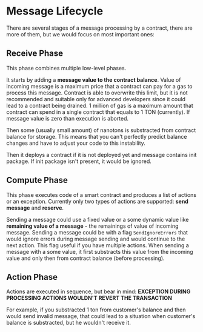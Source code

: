 # Message Lifecycle

There are several stages of a message processing by a contract, there are more of them, but we would focus on most important ones:

## Receive Phase

This phase combines multiple low-level phases. 

It starts by adding a **message value to the contract balance**. Value of incoming message is a maximum price that a contract can pay for a gas to process this message. Contract is able to overwrite this limit, but it is not recommended and suitable only for advanced developers since it could lead to a contract being drained. 1 million of gas is a maximum amount that contract can spend in a single contract that equals to 1 TON (currently). If message value is zero than execution is aborted.

Then some (usually small amount) of nanotons is substracted from contract balance for storage. This means that you can't perfectly predict balance changes and have to adjust your code to this instability.

Then it deploys a contract if it is not deployed yet and message contains init package. If init package isn't present, it would be ignored.

## Compute Phase

This phase executes code of a smart contract and produces a list of actions or an exception. Currently only two types of actions are supported: **send message** and **reserve**.

Sending a message could use a fixed value or a some dynamic value like **remaining value of a message** - the remainings of value of incoming message. Sending a message could be with a flag `SendIgnoreErrors` that would ignore errors during message sending and would continue to the next action. This flag useful if you have multiple actions. When sending a message with a some value, it first substracts this value from the incoming value and only then from contract balance (before processing).

## Action Phase

Actions are executed in sequence, but bear in mind:
**EXCEPTION DURING PROCESSING ACTIONS WOULDN'T REVERT THE TRANSACTION**

For example, if you substracted 1 ton from customer's balance and then would send invalid message, that could lead to a situation when customer's balance is substracted, but he wouldn't receive it.
